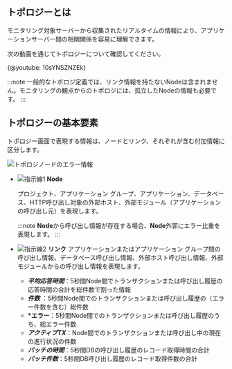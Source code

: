 ## トポロジーとは

モニタリング対象サーバーから収集されたリアルタイムの情報により、アプリケーションサーバー間の相関関係を容易に理解できます。

次の動画を通じてトポロジーについて確認してください。

{@youtube: 10sYNSZNZEk}

:::note
一般的なトポロジ定義では、リンク情報を持たないNodeは含まれません。モニタリングの観点からのトポロジには、孤立したNodeの情報も必要です。
:::

## トポロジーの基本要素

トポロジー画面で表現する情報は、ノードとリンク、それぞれが含む付加情報に区分します。

![トポロジノードのエラー情報](/img/topology-element.png)

-   ![指示線1](/img/number-01.png) **Node** 

    プロジェクト、アプリケーション グループ、アプリケーション、データベース、HTTP呼び出し対象の外部ホスト、外部モジュール（アプリケーションの呼び出し元）を表現します。

    :::note
    **Node**から呼び出し情報が存在する場合、**Node**外郭にエラー比重を表現します。
    :::

-   ![指示線2](/img/number-02.png) **リンク**
    アプリケーションまたはアプリケーション グループ間の呼び出し情報、データベース呼び出し情報、外部ホスト呼び出し情報、外部モジュールからの呼び出し情報を表現します。
    -   **_平均応答時間_**：5秒間Node間でトランザクションまたは呼び出し履歴の応答時間の合計を総件数で割った情報
    -   **_件数_** ：5秒間Node間でのトランザクションまたは呼び出し履歴の（エラー件数を含む）総件数
    -   **\*エラー**：5秒間Node間でのトランザクションまたは呼び出し履歴のうち、総エラー件数
    -   **_アクティブTX_**：Node間でのトランザクションまたは呼び出し中の現在の進行状況の件数
    -   **_パッチの時間_**：5秒間DBの呼び出し履歴のレコード取得時間の合計
    -   **_パッチ件数_**：5秒間DB呼び出し履歴のレコード取得件数の合計
